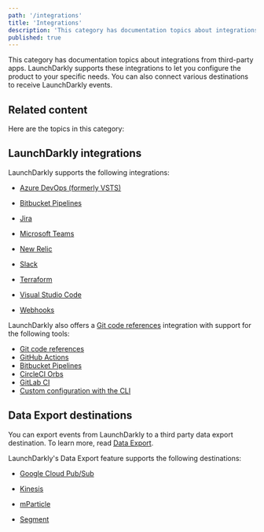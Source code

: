 ```yaml
---
path: '/integrations'
title: 'Integrations'
description: 'This category has documentation topics about integrations from third-party apps. You can also connect various destinations to receive LaunchDarkly events.'
published: true
---
```


This category has documentation topics about integrations from third-party apps. LaunchDarkly supports these integrations to let you configure the product to your specific needs. You can also connect various destinations to receive LaunchDarkly events.

## Related content

Here are the topics in this category:

## LaunchDarkly integrations

LaunchDarkly supports the following integrations:

- [Azure DevOps (formerly VSTS)](/integrations/azure-devops) 

- [Bitbucket Pipelines](/integrations/bitbucket-pipelines) 

- [Jira](/integrations/jira) 

- [Microsoft Teams](/integrations/microsoft-teams) 

- [New Relic](/integrations/newrelic) 

- [Slack](/integrations/slack) 

- [Terraform](/integrations/terraform) 

- [Visual Studio Code](/integrations/vscode) 

- [Webhooks](/integrations/webhooks) 


LaunchDarkly also offers a [Git code references](/integrations/git-code-references) integration with support for the following tools:

- [Git code references](/integrations/git-code-references)
- [GitHub Actions](/integrations/github-actions)
- [Bitbucket Pipelines](/integrations/bitbucket-pipelines)
- [CircleCI Orbs](/integrations/circleci-orbs)
- [GitLab CI](/integrations/gitlab-ci)
- [Custom configuration with the CLI](/integrations/custom-config)

## Data Export destinations

You can export events from LaunchDarkly to a third party data export destination. To learn more, read [Data Export](/integrations/data-export).

LaunchDarkly's Data Export feature supports the following destinations:

- [Google Cloud Pub/Sub](/integrations/google-cloud-pubsub) 

- [Kinesis](/integrations/kinesis-destination) 

- [mParticle](/integrations/mparticle-destination) 

- [Segment](/integrations/segment-destination) 

